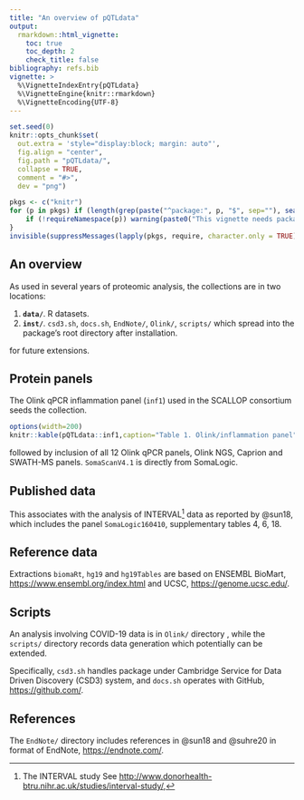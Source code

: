 ```yaml
---
title: "An overview of pQTLdata"
output:
  rmarkdown::html_vignette:
    toc: true
    toc_depth: 2
    check_title: false
bibliography: refs.bib
vignette: >
  %\VignetteIndexEntry{pQTLdata}
  %\VignetteEngine{knitr::rmarkdown}
  %\VignetteEncoding{UTF-8}
---
```


```r
set.seed(0)
knitr::opts_chunk$set(
  out.extra = 'style="display:block; margin: auto"',
  fig.align = "center",
  fig.path = "pQTLdata/",
  collapse = TRUE,
  comment = "#>",
  dev = "png")
```

```r
pkgs <- c("knitr")
for (p in pkgs) if (length(grep(paste("^package:", p, "$", sep=""), search())) == 0) {
    if (!requireNamespace(p)) warning(paste0("This vignette needs package `", p, "'; please install"))
}
invisible(suppressMessages(lapply(pkgs, require, character.only = TRUE)))
```

## An overview

As used in several years of proteomic analysis, the collections are in two locations:

1. **`data/`**. R datasets.
2. **`inst/`**. `csd3.sh`, `docs.sh`, `EndNote/`, `Olink/`, `scripts/` which spread into the package's root directory after installation.

for future extensions.

## Protein panels

The Olink qPCR inflammation panel (`inf1`) used in the SCALLOP consortium seeds the collection.

```r
options(width=200)
knitr::kable(pQTLdata::inf1,caption="Table 1. Olink/inflammation panel")
```

followed by inclusion of all 12 Olink qPCR panels, Olink NGS, Caprion and SWATH-MS panels. `SomaScanV4.1` is directly from SomaLogic.

## Published data

This associates with the analysis of INTERVAL[^interval] data as reported by @sun18, which includes the panel `SomaLogic160410`, supplementary tables 4, 6, 18.

## Reference data

Extractions `biomaRt`, `hg19` and `hg19Tables` are based on ENSEMBL BioMart, [https://www.ensembl.org/index.html](https://www.ensembl.org/index.html) and UCSC, [https://genome.ucsc.edu/](https://genome.ucsc.edu/).

## Scripts

An analysis involving COVID-19 data is in `Olink/` directory , while the `scripts/` directory records data generation which potentially can be extended.

Specifically, `csd3.sh` handles package under Cambridge Service for Data Driven Discovery (CSD3) system, and `docs.sh` operates with GitHub, [https://github.com/](https://github.com/).

## References

The `EndNote/` directory includes references in @sun18 and @suhre20 in format of EndNote, [https://endnote.com/](https://endnote.com/).

[^interval]:

    The INTERVAL study
    See [http://www.donorhealth-btru.nihr.ac.uk/studies/interval-study/](http://www.donorhealth-btru.nihr.ac.uk/studies/interval-study/), 
